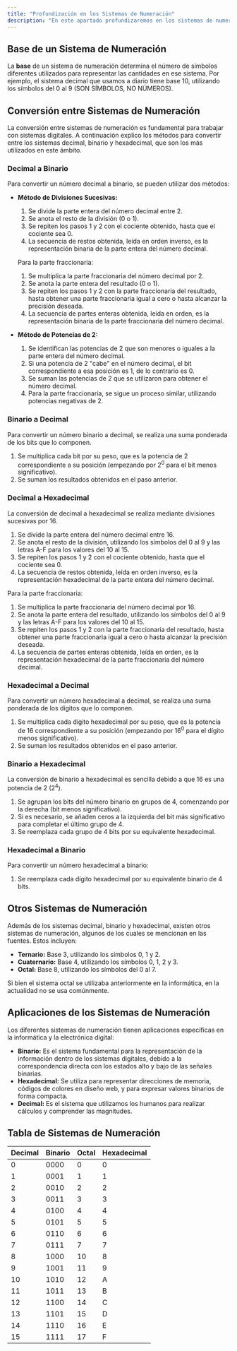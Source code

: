 ```yaml
---
title: "Profundización en los Sistemas de Numeración"
description: "En este apartado profundizaremos en los sistemas de numeración y su importancia en los sistemas digitales."
---
```

## Base de un Sistema de Numeración

La **base** de un sistema de numeración determina el número de símbolos diferentes utilizados para representar las cantidades en ese sistema. 
Por ejemplo, el sistema decimal que usamos a diario tiene base 10, utilizando los símbolos del 0 al 9 (SON SÍMBOLOS, NO NÚMEROS).

##  Conversión entre Sistemas de Numeración

La conversión entre sistemas de numeración es fundamental para trabajar con sistemas digitales. A continuación explico los métodos para convertir entre 
los sistemas decimal, binario y hexadecimal, que son los más utilizados en este ámbito.

### Decimal a Binario

Para convertir un número decimal a binario, se pueden utilizar dos métodos:

*   **Método de Divisiones Sucesivas:**
    1.  Se divide la parte entera del número decimal entre 2.
    2.  Se anota el resto de la división (0 o 1).
    3.  Se repiten los pasos 1 y 2 con el cociente obtenido, hasta que el cociente sea 0.
    4.  La secuencia de restos obtenida, leída en orden inverso, es la representación binaria de la parte entera del número decimal.

    Para la parte fraccionaria:
    1. Se multiplica la parte fraccionaria del número decimal por 2.
    2. Se anota la parte entera del resultado (0 o 1).
    3. Se repiten los pasos 1 y 2 con la parte fraccionaria del resultado, hasta obtener una parte fraccionaria igual a cero o hasta alcanzar
     la precisión deseada.
    4. La secuencia de partes enteras obtenida, leída en orden, es la representación binaria de la parte fraccionaria del número decimal.

*   **Método de Potencias de 2:** 
    1. Se identifican las potencias de 2 que son menores o iguales a la parte entera del número decimal.
    2. Si una potencia de 2 "cabe" en el número decimal, el bit correspondiente a esa posición es 1, de lo contrario es 0.
    3. Se suman las potencias de 2 que se utilizaron para obtener el número decimal.
    4. Para la parte fraccionaria, se sigue un proceso similar, utilizando potencias negativas de 2.

### Binario a Decimal

Para convertir un número binario a decimal, se realiza una suma ponderada de los bits que lo componen.

1.  Se multiplica cada bit por su peso, que es la potencia de 2 correspondiente a su posición (empezando por 2<sup>0</sup> para el bit menos significativo).
2. Se suman los resultados obtenidos en el paso anterior.

### Decimal a Hexadecimal

La conversión de decimal a hexadecimal se realiza mediante divisiones sucesivas por 16.

1.  Se divide la parte entera del número decimal entre 16.
2.  Se anota el resto de la división, utilizando los símbolos del 0 al 9 y las letras A-F para los valores del 10 al 15.
3.  Se repiten los pasos 1 y 2 con el cociente obtenido, hasta que el cociente sea 0.
4.  La secuencia de restos obtenida, leída en orden inverso, es la representación hexadecimal de la parte entera del número decimal.

Para la parte fraccionaria:
1. Se multiplica la parte fraccionaria del número decimal por 16.
2. Se anota la parte entera del resultado, utilizando los símbolos del 0 al 9 y las letras A-F para los valores del 10 al 15.
3. Se repiten los pasos 1 y 2 con la parte fraccionaria del resultado, hasta obtener una parte fraccionaria igual a cero o hasta alcanzar la precisión deseada.
4. La secuencia de partes enteras obtenida, leída en orden, es la representación hexadecimal de la parte fraccionaria del número decimal.

### Hexadecimal a Decimal

Para convertir un número hexadecimal a decimal, se realiza una suma ponderada de los dígitos que lo componen.

1.  Se multiplica cada dígito hexadecimal por su peso, que es la potencia de 16 correspondiente a su posición (empezando por 16<sup>0</sup> para el dígito menos significativo).
2.  Se suman los resultados obtenidos en el paso anterior.

### Binario a Hexadecimal

La conversión de binario a hexadecimal es sencilla debido a que 16 es una potencia de 2 (2<sup>4</sup>).

1.  Se agrupan los bits del número binario en grupos de 4, comenzando por la derecha (bit menos significativo).
2.  Si es necesario, se añaden ceros a la izquierda del bit más significativo para completar el último grupo de 4.
3.  Se reemplaza cada grupo de 4 bits por su equivalente hexadecimal.

### Hexadecimal a Binario

Para convertir un número hexadecimal a binario:

1.  Se reemplaza cada dígito hexadecimal por su equivalente binario de 4 bits.

## Otros Sistemas de Numeración

Además de los sistemas decimal, binario y hexadecimal, existen otros sistemas de numeración, algunos de los cuales se mencionan en las fuentes.  Estos incluyen:

*   **Ternario:** Base 3, utilizando los símbolos 0, 1 y 2.
*   **Cuaternario:** Base 4, utilizando los símbolos 0, 1, 2 y 3.
*   **Octal:** Base 8, utilizando los símbolos del 0 al 7. 

Si bien el sistema octal se utilizaba anteriormente en la informática, en la actualidad no se usa comúnmente.

## Aplicaciones de los Sistemas de Numeración

Los diferentes sistemas de numeración tienen aplicaciones específicas en la informática y la electrónica digital:

*   **Binario:** Es el sistema fundamental para la representación de la información dentro de los sistemas digitales, debido a la correspondencia directa con los estados alto y bajo de las señales binarias. 
*   **Hexadecimal:** Se utiliza para representar direcciones de memoria, códigos de colores en diseño web, y para expresar valores binarios de forma compacta. 
*   **Decimal:** Es el sistema que utilizamos los humanos para realizar cálculos y comprender las magnitudes.

## Tabla de Sistemas de Numeración
| Decimal | Binario | Octal | Hexadecimal |
|---------|---------|-------|-------------|
| 0       | 0000    | 0     | 0           |
| 1       | 0001    | 1     | 1           |
| 2       | 0010    | 2     | 2           |
| 3       | 0011    | 3     | 3           |
| 4       | 0100    | 4     | 4           |
| 5       | 0101    | 5     | 5           |
| 6       | 0110    | 6     | 6           |
| 7       | 0111    | 7     | 7           |
| 8       | 1000    | 10    | 8           |
| 9       | 1001    | 11    | 9           |
| 10      | 1010    | 12    | A           |
| 11      | 1011    | 13    | B           |
| 12      | 1100    | 14    | C           |
| 13      | 1101    | 15    | D           |
| 14      | 1110    | 16    | E           |
| 15      | 1111    | 17    | F           |
